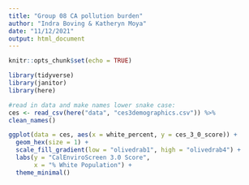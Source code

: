 ```yaml
---
title: "Group 08 CA pollution burden"
author: "Indra Boving & Katheryn Moya"
date: "11/12/2021"
output: html_document
---
```


```r
knitr::opts_chunk$set(echo = TRUE)

library(tidyverse)
library(janitor)
library(here)
```

```r
#read in data and make names lower snake case: 
ces <- read_csv(here("data", "ces3demographics.csv")) %>% 
clean_names()
```

```r
ggplot(data = ces, aes(x = white_percent, y = ces_3_0_score)) +
  geom_hex(size = 1) +
  scale_fill_gradient(low = "olivedrab1", high = "olivedrab4") +
  labs(y = "CalEnviroScreen 3.0 Score", 
       x = "% White Population") +
  theme_minimal()
```

